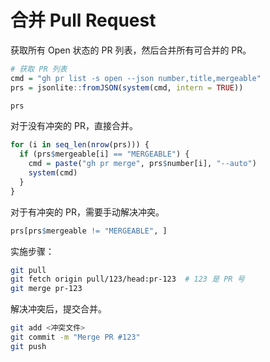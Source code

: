 # 合并 Pull Request

获取所有 Open 状态的 PR 列表，然后合并所有可合并的 PR。

```r
# 获取 PR 列表
cmd = "gh pr list -s open --json number,title,mergeable"
prs = jsonlite::fromJSON(system(cmd, intern = TRUE))

prs
```

对于没有冲突的 PR，直接合并。

```r
for (i in seq_len(nrow(prs))) {
  if (prs$mergeable[i] == "MERGEABLE") {
    cmd = paste("gh pr merge", prs$number[i], "--auto")
    system(cmd)
  }
}
```

对于有冲突的 PR，需要手动解决冲突。

```r
prs[prs$mergeable != "MERGEABLE", ]
```

实施步骤：

```bash
git pull
git fetch origin pull/123/head:pr-123  # 123 是 PR 号
git merge pr-123
```

解决冲突后，提交合并。

```bash
git add <冲突文件>
git commit -m "Merge PR #123"
git push
```